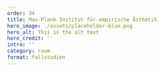 ---
order: 34
title: Max-Plank-Institut für empirische Ästhetik
hero_image: ./assets/placeholder-blue.png
hero_alt: This is the alt text
hero_credit: ''
intro: ''
category: raum
format: fallstudien
---

<PlaceholderText/>
